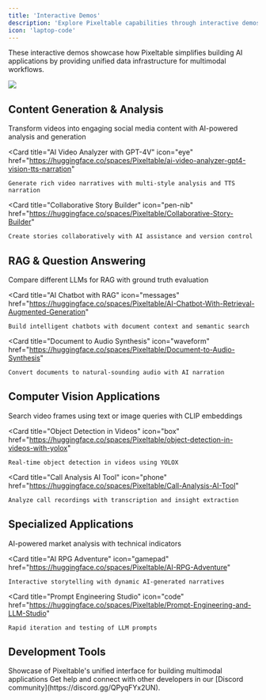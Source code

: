 ```yaml
---
title: 'Interactive Demos'
description: 'Explore Pixeltable capabilities through interactive demos'
icon: 'laptop-code'
---
```


These interactive demos showcase how Pixeltable simplifies building AI applications by providing unified data infrastructure for multimodal workflows.

<Frame caption="All demos are open source and available on our Hugging Face Account. You can duplicate any space to run it locally or deploy your own version.">
  <img src="https://huggingface.co/front/assets/homepage/hugs-mobile.svg" />
</Frame>

## Content Generation & Analysis

<CardGroup cols={3}>
  <Card
    title="Video to Social Media Post Generator"
    icon="video"
    href="https://huggingface.co/spaces/Pixeltable/video-to-social-media-post-generator"
  >
    Transform videos into engaging social media content with AI-powered analysis and generation
  </Card>

  <Card
    title="AI Video Analyzer with GPT-4V"
    icon="eye"
    href="https://huggingface.co/spaces/Pixeltable/ai-video-analyzer-gpt4-vision-tts-narration"
  >
    Generate rich video narratives with multi-style analysis and TTS narration
  </Card>

  <Card
    title="Collaborative Story Builder"
    icon="pen-nib"
    href="https://huggingface.co/spaces/Pixeltable/Collaborative-Story-Builder"
  >
    Create stories collaboratively with AI assistance and version control
  </Card>
</CardGroup>

## RAG & Question Answering

<CardGroup cols={3}>
  <Card
    title="Multi-LLM RAG Comparison"
    icon="robot"
    href="https://huggingface.co/spaces/Pixeltable/Multi-LLM-RAG-with-Groundtruth-Comparison"
  >
    Compare different LLMs for RAG with ground truth evaluation
  </Card>

  <Card
    title="AI Chatbot with RAG"
    icon="messages"
    href="https://huggingface.co/spaces/Pixeltable/AI-Chatbot-With-Retrieval-Augmented-Generation"
  >
    Build intelligent chatbots with document context and semantic search
  </Card>

  <Card
    title="Document to Audio Synthesis"
    icon="waveform"
    href="https://huggingface.co/spaces/Pixeltable/Document-to-Audio-Synthesis"
  >
    Convert documents to natural-sounding audio with AI narration
  </Card>
</CardGroup>

## Computer Vision Applications

<CardGroup cols={3}>
  <Card
    title="Text-Image Similarity Search"
    icon="magnifying-glass"
    href="https://huggingface.co/spaces/Pixeltable/text-image-similarity-search-on-video-frames-embedding-indexes"
  >
    Search video frames using text or image queries with CLIP embeddings
  </Card>

  <Card
    title="Object Detection in Videos"
    icon="box"
    href="https://huggingface.co/spaces/Pixeltable/object-detection-in-videos-with-yolox"
  >
    Real-time object detection in videos using YOLOX
  </Card>

  <Card
    title="Call Analysis AI Tool"
    icon="phone"
    href="https://huggingface.co/spaces/Pixeltable/Call-Analysis-AI-Tool"
  >
    Analyze call recordings with transcription and insight extraction
  </Card>
</CardGroup>

## Specialized Applications

<CardGroup cols={3}>
  <Card
    title="AI Financial Analysis"
    icon="chart-line"
    href="https://huggingface.co/spaces/Pixeltable/AI-Financial-Analysis-Platform"
  >
    AI-powered market analysis with technical indicators
  </Card>

  <Card
    title="AI RPG Adventure"
    icon="gamepad"
    href="https://huggingface.co/spaces/Pixeltable/AI-RPG-Adventure"
  >
    Interactive storytelling with dynamic AI-generated narratives
  </Card>
  
  <Card
    title="Prompt Engineering Studio"
    icon="code"
    href="https://huggingface.co/spaces/Pixeltable/Prompt-Engineering-and-LLM-Studio"
  >
    Rapid iteration and testing of LLM prompts
  </Card>
</CardGroup>

## Development Tools

<CardGroup cols={2}>
  <Card
    title="Multimodal Powerhouse"
    icon="toolbox"
    href="https://huggingface.co/spaces/Pixeltable/Multimodal-Powerhouse"
  >
    Showcase of Pixeltable's unified interface for building multimodal applications
  </Card>
</CardGroup>

<Note>
  Get help and connect with other developers in our [Discord community](https://discord.gg/QPyqFYx2UN).
</Note>